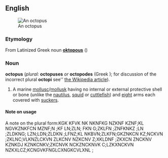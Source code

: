 ==English==
[[Image:Southern Blue-ringed Octopus Pengo.jpg|thumb|An octopus]]
===Etymology===
From Latinized Greek noun '''[[oktopous]]''' ({{Unicode|[[ὀκτώπους]]}}) {{m}}

===Noun===
'''octopus''' (''plural:'' '''octopuses''' ''or'' '''octopodes''' (Greek {{Unicode|ὀκτώποδες}}); for discussion of the incorrect plural '''octopi''' see'' [[w:Octopus#Plural|the Wikipedia article]]).

#A marine [[mollusc]]/[[mollusk]] having no internal or external protective shell or bone (unlike the [[nautilus]], [[squid]] or [[cuttlefish]]) and [[eight]] arms each covered with [[sucker]]s.

====Note on usage====

A note on the plural form:KGK KFVK NK NKNFKG NZKNF KZNF;KL NGVKZNKFCN MZNF;N ;KF LN;ZLN; FKN G;ZKLFN ;ZNFKNKZ ;LN ;ZLDKNG; LZN;LDN;ZLDKN ;LFNZ;KL NKBVN;ZLKFN;GKZNKCN KZ;NCKVN ;ZKLNC;VLKNZLCKVN ZLKCNV NZKCNV Z;XKLDNF ;ZKXCN ZNCKNV KZNKDJ KZNKCNKV;ZKCNVK NCKZNCKNVK C;LZKXNCKVN NZKXLCZ;KCNGVKFNGLCXNGKCVLXNL ;